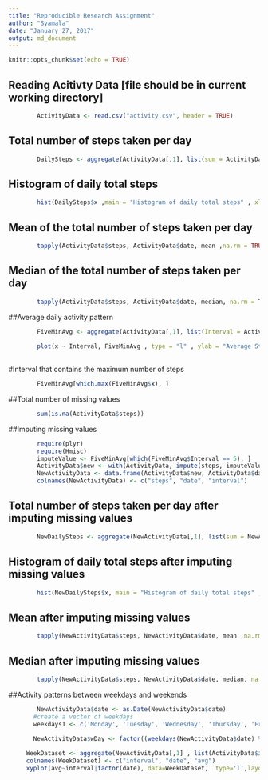 ```yaml
---
title: "Reproducible Research Assignment"
author: "Syamala"
date: "January 27, 2017"
output: md_document
---
```


```r
knitr::opts_chunk$set(echo = TRUE)
```

## Reading Acitivty Data [file should be in current working directory]
```r
        ActivityData <- read.csv("activity.csv", header = TRUE)
```


## Total number of steps taken per day
```r
        DailySteps <- aggregate(ActivityData[,1], list(sum = ActivityData$date), sum, na.rm = TRUE)
```

## Histogram of daily total steps
```r

        hist(DailySteps$x ,main = "Histogram of daily total steps" , xlab = "Total steps")
```

## Mean of the total number of steps taken per day
```r
        tapply(ActivityData$steps, ActivityData$date, mean ,na.rm = TRUE)
```

## Median of the total number of steps taken per day   
```r
        tapply(ActivityData$steps, ActivityData$date, median, na.rm = TRUE)
```

##Average daily activity pattern  
```r
        FiveMinAvg <- aggregate(ActivityData[,1], list(Interval = ActivityData$interval), mean, na.rm = TRUE)
      
        plot(x ~ Interval, FiveMinAvg , type = "l" , ylab = "Average Steps taken" )
         
```        

#Interval that contains the maximum number of steps  
```r
        FiveMinAvg[which.max(FiveMinAvg$x), ]

```


##Total number of missing values
```r
        sum(is.na(ActivityData$steps))
```

##Imputing missing values
```r
        require(plyr)
        require(Hmisc)
        imputeValue <- FiveMinAvg[which(FiveMinAvg$Interval == 5), ]
        ActivityData$new <- with(ActivityData, impute(steps, imputeValue$x))
        NewActivityData <- data.frame(ActivityData$new, ActivityData$date, ActivityData$interval)
        colnames(NewActivityData) <- c("steps", "date", "interval")       
```
## Total number of steps taken per day after imputing missing values  
```r
        NewDailySteps <- aggregate(NewActivityData[,1], list(sum = NewActivityData$date), sum, na.rm = TRUE)
```   
## Histogram of daily total steps after imputing missing values
```r
        hist(NewDailySteps$x, main = "Histogram of daily total steps" , xlab = "Total steps")
```  

## Mean after imputing missing values
```r
        tapply(NewActivityData$steps, NewActivityData$date, mean ,na.rm = TRUE)
```

## Median after imputing missing values   
```r
        tapply(NewActivityData$steps, NewActivityData$date, median, na.rm = TRUE)
```
##Activity patterns between weekdays and weekends
```r
        NewActivityData$date <- as.Date(NewActivityData$date)
       #create a vector of weekdays
       weekdays1 <- c('Monday', 'Tuesday', 'Wednesday', 'Thursday', 'Friday')
  
       NewActivityData$wDay <- factor((weekdays(NewActivityData$date) %in% weekdays1),levels=c(FALSE, TRUE), labels=c('weekend', 'weekday'))

     WeekDataset <- aggregate(NewActivityData[,1] , list(ActivityData$interval, NewActivityData$wDay), mean )
     colnames(WeekDataset) <- c("interval", "date", "avg") 
     xyplot(avg~interval|factor(date), data=WeekDataset,  type='l',layout=c(1,2), xlab='Interval',ylab='Number of Steps')
```
